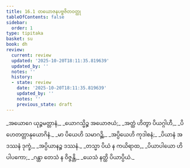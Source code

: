 ```yaml
---
title: 16.1 တယောဇနပဗ္ဗဇိတဝတ္ထု
tableOfContents: false
sidebar:
  order: 1
type: tipitaka
basket: su
book: dh
review:
  current: review
  updated: '2025-10-20T18:11:35.819639'
  updated_by: ''
  notes: ''
  history:
  - state: review
    date: '2025-10-20T18:11:35.819639'
    updated_by: ''
    notes: ''
    previous_state: draft
---
```



<DynamicBreadcrumb />


<ReviewStatus review={frontmatter.review} showDetails={true} />

<HypothesisAnnotation frontmatter={frontmatter} />

<Division number="209" book="dh" e="ch" v="18" p="44">

<Paragraph number="227" type="verses" book="dh">
_အယောဂေ ယုဉ္ဇမတ္တာနံ,_  
_ယောဂသ္မိဉ္စ အယောဇယံ;_  
_အတ္ထံ ဟိတွာ ပိယဂ္ဂါဟီ,_  
_ပိဟေတတ္တာနုယောဂိနံ._  

</Paragraph>

</Division>
<Division number="210" book="dh" e="ch" v="18" p="44">

<Paragraph number="228" type="verses" book="dh">
_မာ ပိယေဟိ သမာဂဉ္ဆိ,_  
_အပ္ပိယေဟိ ကုဒါစနံ;_  
_ပိယာနံ အဒဿနံ ဒုက္ခံ,_  
_အပ္ပိယာနဉ္စ ဒဿနံ._  

</Paragraph>

</Division>
<Division number="211" book="dh" e="ch" v="18" p="44">

<Paragraph number="229" type="verses" book="dh">
_တသ္မာ ပိယံ န ကယိရာထ,_  
_ပိယာပါယော ဟိ ပါပကော;_  
_ဂန္ထာ တေသံ န ဝိဇ္ဇန္တိ,_  
_ယေသံ နတ္ထိ ပိယာပ္ပိယံ._
</Paragraph>
</Division>